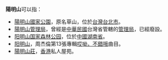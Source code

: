 '''陽明山'''可以指：
*[[陽明山國家公園|陽明山國家公園]]，原名草山，位於[[台灣|台灣]][[台北市|台北市]]。
*[[陽明山管理局|陽明山管理局]]，曾經是[[中華民國|中華民國]]台灣省管轄的[[管理局|管理局]]，已經廢設。
*[[阳明山国家森林公园|阳明山国家森林公园]]，位於[[中國|中國]][[湖南省|湖南省]]。
*[[哎呦，不錯哦|阳明山]]，周杰倫第13張專輯[[哎呦，不錯哦|哎呦，不錯哦]]曲目。
*[[陽明山莊|陽明山莊]]，[[香港|香港]]私人屋苑。

{{disambig|Y阳|Cat=三字地名消歧义}}